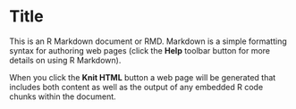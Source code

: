 Title
========================================================

This is an R Markdown document or RMD. Markdown is a simple formatting syntax for authoring web pages (click the **Help** toolbar button for more details on using R Markdown).







When you click the **Knit HTML** button a web page will be generated that includes both content as well as the output of any embedded R code chunks within the document.
